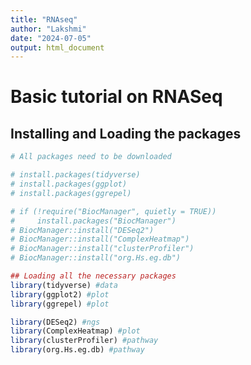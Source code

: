 ```yaml
---
title: "RNAseq"
author: "Lakshmi"
date: "2024-07-05"
output: html_document
---
```


# Basic tutorial on RNASeq

## Installing and Loading the packages
```r
# All packages need to be downloaded

# install.packages(tidyverse)
# install.packages(ggplot)
# install.packages(ggrepel)

# if (!require("BiocManager", quietly = TRUE))
#     install.packages("BiocManager")
# BiocManager::install("DESeq2")
# BiocManager::install("ComplexHeatmap")
# BiocManager::install("clusterProfiler")
# BiocManager::install("org.Hs.eg.db")

## Loading all the necessary packages
library(tidyverse) #data
library(ggplot2) #plot
library(ggrepel) #plot

library(DESeq2) #ngs
library(ComplexHeatmap) #plot
library(clusterProfiler) #pathway
library(org.Hs.eg.db) #pathway
```




